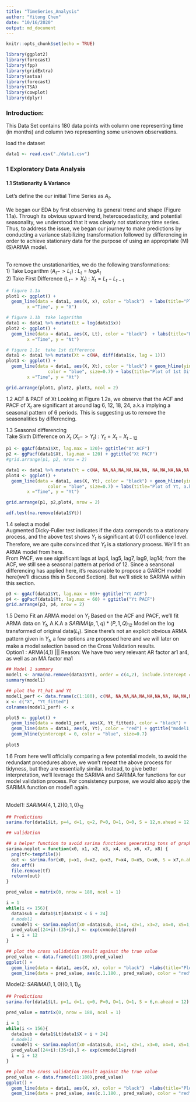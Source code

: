 ```yaml
---
title: "TimeSeries_Analysis"
author: "Yitong Chen"
date: "10/16/2020"
output: md_document
---
```


```r
knitr::opts_chunk$set(echo = TRUE)
```


```r
library(ggplot2)
library(forecast)
library(fpp)
library(gridExtra)
library(astsa)
library(forecast)
library(TSA)
library(cowplot)
library(dplyr)
```

### Introduction: 
This Data Set contains 180 data points with column one representing time (in months) and column two representing some unknown observations. <br/>

load the dataset
```r
data1 <- read.csv("./data1.csv")
```

### 1 Exploratory Data Analysis
#### 1.1 Stationarity & Variance
Let's define the our initial Time Series as $A_{t}$. <br/><br/>
We began our EDA by first observing its general trend and shape (Figure 1.1a). Through its obvious upward trend, heteroscedasticity, and potential seasonality, we understood that it was clearly not stationary time series. Thus, to address the issue, we began our journey to make predictions by conducting a variance stabilizing transformation followed by differencing in order to achieve stationary data for the purpose of using an appropriate (M)(S)ARIMA model.<br/><br/>

To remove the unstationarities, we do the following transformations: <br/>
1) Take Logarithm        ($A_{t} -> L_{t}$)    : $L_{t} = log{A_t}$ <br/>
2) Take First Difference ($L_{t} -> X_{t}$)    : $X_{t} = L_{t} - L_{t-1}$
```r
# figure 1.1a
plot1 <- ggplot() +
  geom_line(data = data1, aes(X, x), color = "black")  + labs(title="Plot of Orginal Time Series, At",
        x ="Time", y = "X")

# figure 1.1b  take logarithm
data1 <- data1 %>% mutate(Lt = log(data1$x))
plot2 <- ggplot() +
  geom_line(data = data1, aes(X, Lt), color = "black")  + labs(title="Plot of Log Transformed Data, Lt",
        x ="Time", y = "Nt")

# figure 1.1c  take 1st difference
data1 <- data1 %>% mutate(Xt = c(NA, diff(data1$x, lag = 1)))
plot3 <- ggplot() +
  geom_line(data = data1, aes(X, Xt), color = "black") + geom_hline(yintercept = 0, 
                color = "blue", size=0.7) + labs(title="Plot of 1st Difference Time Series, Xt",
        x ="Time", y = "Xt")

grid.arrange(plot1, plot2, plot3, ncol = 2)
```


1.2 ACF & PACF of Xt
Looking at Figure 1.2a, we observe that the ACF and PACF of $X_{t}$ are significant at around lag 6, 12, 18, 24, a.k.a implying a seasonal pattern of 6 periods. This is suggesting us to remove the seasonalities by differencing.

1.3 Seasonal differencing<br/>
Take Sixth Difference on $X_{t}$ ($X_{t} -> Y_{t}$)    : $Y_{t} = X_{t} - X_{t-12}$
```r
p1 <- ggAcf(data1$Xt, lag.max = 120)+ ggtitle("Xt ACF")
p2 <- ggPacf(data1$Xt, lag.max = 120) + ggtitle("Xt PACF")
#grid.arrange(p1, p2, nrow = 2)

data1 <- data1 %>% mutate(Yt = c(NA, NA,NA,NA,NA,NA,NA, NA,NA,NA,NA,NA, diff(data1$Xt, lag = 12)))
plot4 <- ggplot() +
  geom_line(data = data1, aes(X, Yt), color = "black") + geom_hline(yintercept = 0, 
                color = "blue", size=0.7) + labs(title="Plot of Yt, a.k.a Xt with Seasonality Removed",
        x ="Time", y = "Yt")

grid.arrange(p1, p2,plot4, nrow = 2)
```


```r
adf.test(na.remove(data1$Yt))
```


1.4 select a model<br/>
Augmented Dicky-Fuller test indicates if the data correponds to a stationary process, and the above test shows $Y_{t}$ is significant at 0.01 confidence level. Therefore, we are quite convinced that $Y_{t}$ is a stationary process. We'll fit an ARMA model from here.<br/>
From PACF, we see significant lags at lag4, lag5, lag7, lag9, lag14; from the ACF, we still see a seasonal pattern at period of 12. Since a seansonal differencing has applied here, it's reasonable to propose a GARCH model here(we'll discuss this in Second Section). But we'll stick to SARIMA within this section. 
```r
p3 <- ggAcf(data1$Yt, lag.max = 60)+ ggtitle("Yt ACF")
p4 <- ggPacf(data1$Yt, lag.max = 60) + ggtitle("Yt PACF")
grid.arrange(p3, p4, nrow = 2)
```

1.5 Demo Fit an ARMA model on $Y_{t}$ 
Based on the ACF and PACF, we'll fit ARMA data on $Y_{t}$, A.K.A a $SARIMA(p,1,q)*(P,1,Q)_{12}$ Model on the log transformed of original data($L_{t}$). Since there's not an explicit obvious ARMA pattern given in $Y_{t}$, a few options are proposed here and we will later on make a model selection based on the Cross Validation results.<br/>
Option1 : ARMA(4,1) ||| Reason: We have two very relevant AR factor ar1 ar4, as well as an MA factor ma1
```r
## Model 1 summary
model1 <- arma(na.remove(data1$Yt), order = c(4,2), include.intercept = FALSE)
summary(model1)

## plot the Yt_hat and Yt
model1_perf <- data.frame(c(1:180), c(NA, NA,NA,NA,NA,NA,NA,NA, NA,NA,NA,NA,NA, model1$fitted.values))
x <- c("X", "Yt_fitted")
colnames(model1_perf) <- x

plot5 <- ggplot() +
  geom_line(data = model1_perf, aes(X, Yt_fitted), color = "black") +
  geom_line(data = data1, aes(X, Yt), color = "red") + ggtitle("model1, Yt red, Yt_fitted black")+
  geom_hline(yintercept = 0, color = "blue", size=0.7) 
  
plot5

```


1.6 From here we'll officially comparing a few potential models, to avoid the redundant procedures above, we won't repeat the above process for tidyness, but they are essentially similar. Instead, to give better interpretation, we'll leverage the SARIMA and SARIMA.for functions for our model validation process. For consistency purpose, we would also apply the SARIMA function on model1 again.<br/><br/>

Model1: $SARIMA(4,1,2)(0,1,0)_{12}$
```r
## Predictions
sarima.for(data1$Lt, p=4, d=1, q=2, P=0, D=1, Q=0, S = 12,n.ahead = 12)
```

```r
## validation

## a helper function to avoid sarima functions generating tons of graph during validation
sarima.noplot = function(x0, x1, x2, x3, x4, x5, x6, x7, x8) {
  png(tf<-tempfile())
  out <- sarima.for(x0, p=x1, d=x2, q=x3, P=x4, D=x5, Q=x6, S = x7,n.ahead = x8)
  dev.off()
  file.remove(tf)
  return(out)
}
```

```r
pred_value = matrix(0, nrow = 180, ncol = 1)

i = 1
while(i <= 156){
  data1sub = data1$Lt[data1$X < i + 24]
  # model1
  cvmodel1 <- sarima.noplot(x0 =data1sub, x1=4, x2=1, x3=2, x4=0, x5=1, x6=0, x7 = 12, x8= 12)
  pred_value[(24+i):(35+i),] <- exp(cvmodel1$pred)
  i = i + 12
}

## plot the cross validation result against the true value
pred_value <- data.frame(c(1:180),pred_value)
ggplot() + 
  geom_line(data = data1, aes(X, x), color = "black")  +labs(title="Plot of At(dark) versas At_hat(red), by Model1 SARIMA(4,1,2)(0,1,0)12", x ="Time", y = "X") + 
  geom_line(data = pred_value, aes(c.1.180., pred_value), color = "red")
```


Model2: $SARIMA(1,1,0)(0,1,1)_{6}$
```r
## Predictions
sarima.for(data1$Lt, p=1, d=1, q=0, P=0, D=1, Q=1, S = 6,n.ahead = 12)
```

```r
pred_value = matrix(0, nrow = 180, ncol = 1)

i = 1
while(i <= 156){
  data1sub = data1$Lt[data1$X < i + 24]
  # model1
  cvmodel1 <- sarima.noplot(x0 =data1sub, x1=1, x2=1, x3=0, x4=0, x5=1, x6=1, x7 = 12, x8= 12)
  pred_value[(24+i):(35+i),] <- exp(cvmodel1$pred)
  i = i + 12
}

## plot the cross validation result against the true value
pred_value <- data.frame(c(1:180),pred_value)
ggplot() + 
  geom_line(data = data1, aes(X, x), color = "black")  +labs(title="Plot of At(dark) versas At_hat(red), by Model1 SARIMA(1,1,0)(0,1,1)12", x ="Time", y = "X") + 
  geom_line(data = pred_value, aes(c.1.180., pred_value), color = "red")
```











